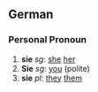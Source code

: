 ==German==
===Personal Pronoun===
#'''sie''' ''sg'': [[she]] [[her]]
#'''Sie''' ''sg'': [[you]] (polite)
#'''sie''' ''pl'': [[they]] [[them]]